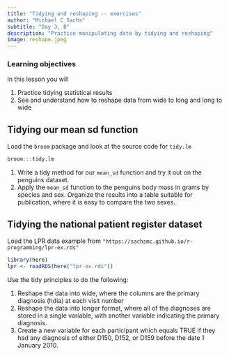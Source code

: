 ```yaml
---
title: "Tidying and reshaping -- exercises"
author: "Michael C Sachs"
subtitle: "Day 3, B"
description: "Practice manipulating data by tidying and reshaping"
image: reshape.jpeg
---
```



### Learning objectives {.alert .alert-success}

In this lesson you will 

1. Practice tidying statistical results
2. See and understand how to reshape data from wide to long and long to wide


## Tidying our mean sd function

Load the `broom` package and look at the source code for `tidy.lm`
```r
broom:::tidy.lm
```


1. Write a tidy method for our `mean_sd` function and try it out on the penguins dataset. 
2. Apply the `mean_sd` function to the penguins body mass in grams by species and sex. Organize the results into a table suitable for publication, where it is easy to compare the two sexes.


## Tidying the national patient register dataset

Load the LPR data example from `"https://sachsmc.github.io/r-programming/lpr-ex.rds"`

```r
library(here)
lpr <- readRDS(here("lpr-ex.rds"))
```

Use the tidy principles to do the following: 

1. Reshape the data into wide, where the columns are the primary diagnosis (hdia) at each visit number
2. Reshape the data into longer format, where all of the diagnoses are stored in a single variable, with another variable indicating the primary diagnosis. 
3. Create a new variable for each participant which equals TRUE if they had any diagnosis of either D150, D152, or D159 before the date 1 January 2010.




